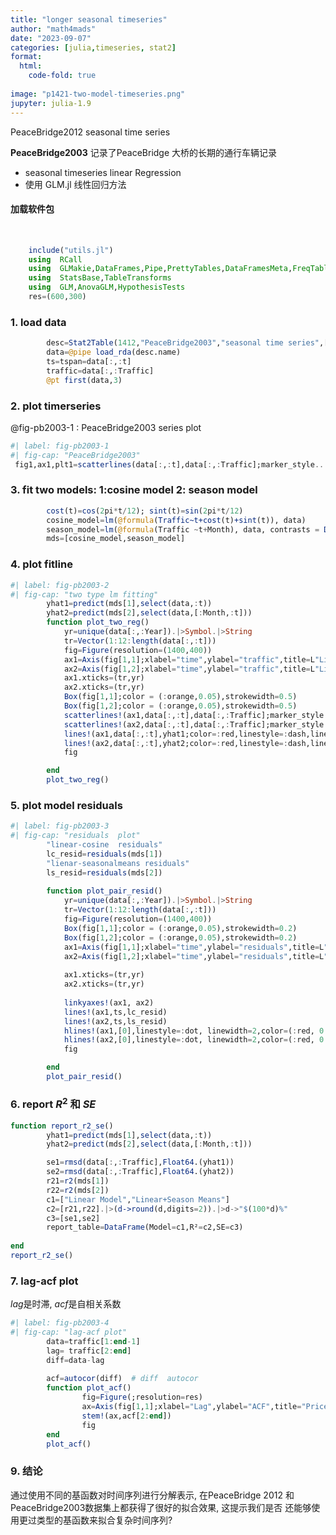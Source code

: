 ```yaml
---
title: "longer seasonal timeseries"
author: "math4mads"
date: "2023-09-07"
categories: [julia,timeseries, stat2]
format:
  html:
    code-fold: true
    
image: "p1421-two-model-timeseries.png"
jupyter: julia-1.9
---
```


PeaceBridge2012 seasonal   time series

:::{.callout-note}
   **PeaceBridge2003** 记录了PeaceBridge 大桥的长期的通行车辆记录
   
   - seasonal timeseries  linear Regression
   - 使用 GLM.jl 线性回归方法
   
:::

#### 加载软件包
   
     
```julia
    include("utils.jl")
    using  RCall
    using  GLMakie,DataFrames,Pipe,PrettyTables,DataFramesMeta,FreqTables
    using  StatsBase,TableTransforms
    using  GLM,AnovaGLM,HypothesisTests
    res=(600,300)
```

###   1.    load data
```julia
        desc=Stat2Table(1412,"PeaceBridge2003","seasonal time series",["Year", "Month", "Traffic", "t"])
        data=@pipe load_rda(desc.name)
        ts=tspan=data[:,:t]
        traffic=data[:,:Traffic]
        @pt first(data,3)
```

### 2. plot  timerseries
   @fig-pb2003-1 :   PeaceBridge2003 series plot
```julia
#| label: fig-pb2003-1
#| fig-cap: "PeaceBridge2003"
 fig1,ax1,plt1=scatterlines(data[:,:t],data[:,:Traffic];marker_style...,linewidth=4,figure = (; resolution = res))
```

### 3. fit two models:  1:cosine model 2: season model
```julia
        cost(t)=cos(2pi*t/12); sint(t)=sin(2pi*t/12)
        cosine_model=lm(@formula(Traffic~t+cost(t)+sint(t)), data)
        season_model=lm(@formula(Traffic ~t+Month), data, contrasts = Dict(:Month => DummyCoding()))
        mds=[cosine_model,season_model]
```

### 4. plot  fitline

```julia
#| label: fig-pb2003-2
#| fig-cap: "two type lm fitting"
        yhat1=predict(mds[1],select(data,:t))
        yhat2=predict(mds[2],select(data,[:Month,:t]))
        function plot_two_reg()
            yr=unique(data[:,:Year]).|>Symbol.|>String
            tr=Vector(1:12:length(data[:,:t]))
            fig=Figure(resolution=(1400,400))
            ax1=Axis(fig[1,1];xlabel="time",ylabel="traffic",title=L"Linear+Cossine")
            ax2=Axis(fig[1,2];xlabel="time",ylabel="traffic",title=L"Linear+Seasonal Means")
            ax1.xticks=(tr,yr)
            ax2.xticks=(tr,yr)
            Box(fig[1,1];color = (:orange,0.05),strokewidth=0.5)
            Box(fig[1,2];color = (:orange,0.05),strokewidth=0.5)
            scatterlines!(ax1,data[:,:t],data[:,:Traffic];marker_style...,linewidth=4)
            scatterlines!(ax2,data[:,:t],data[:,:Traffic];marker_style...,linewidth=4)
            lines!(ax1,data[:,:t],yhat1;color=:red,linestyle=:dash,linewidth=3) 
            lines!(ax2,data[:,:t],yhat2;color=:red,linestyle=:dash,linewidth=3) 
            fig

        end
        plot_two_reg()
```


### 5. plot model residuals
```julia
#| label: fig-pb2003-3
#| fig-cap: "residuals  plot"
        "linear-cosine  residuals"
        lc_resid=residuals(mds[1]) 
        "lienar-seasonalmeans residuals"
        ls_resid=residuals(mds[2]) 
        
        function plot_pair_resid()
            yr=unique(data[:,:Year]).|>Symbol.|>String
            tr=Vector(1:12:length(data[:,:t]))
            fig=Figure(resolution=(1400,400))
            Box(fig[1,1];color = (:orange,0.05),strokewidth=0.2)
            Box(fig[1,2];color = (:orange,0.05),strokewidth=0.2)
            ax1=Axis(fig[1,1];xlabel="time",ylabel="residuals",title=L"Linear+Cossine")
            ax2=Axis(fig[1,2];xlabel="time",ylabel="residuals",title=L"Linear+Seasonal Means")
            
            ax1.xticks=(tr,yr)
            ax2.xticks=(tr,yr)
            
            linkyaxes!(ax1, ax2)
            lines!(ax1,ts,lc_resid)
            lines!(ax2,ts,ls_resid)
            hlines!(ax1,[0],linestyle=:dot, linewidth=2,color=(:red, 0.8))
            hlines!(ax2,[0],linestyle=:dot, linewidth=2,color=(:red, 0.8))
            fig

        end
        plot_pair_resid()
```

### 6. report $R^2$ 和  $SE$
```julia

function report_r2_se()
        yhat1=predict(mds[1],select(data,:t))
        yhat2=predict(mds[2],select(data,[:Month,:t]))

        se1=rmsd(data[:,:Traffic],Float64.(yhat1))
        se2=rmsd(data[:,:Traffic],Float64.(yhat2))
        r21=r2(mds[1])
        r22=r2(mds[2])
        c1=["Linear Model","Linear+Season Means"]
        c2=[r21,r22].|>(d->round(d,digits=2)).|>d->"$(100*d)%"
        c3=[se1,se2]
        report_table=DataFrame(Model=c1,R²=c2,SE=c3)
        
end
report_r2_se()
```

### 7.  lag-acf plot
$lag$是时滞, $acf$是自相关系数

```julia
#| label: fig-pb2003-4
#| fig-cap: "lag-acf plot"
        data=traffic[1:end-1]
        lag= traffic[2:end]
        diff=data-lag
        
        acf=autocor(diff)  # diff  autocor
        function plot_acf()
                fig=Figure(;resolution=res)
                ax=Axis(fig[1,1];xlabel="Lag",ylabel="ACF",title="Price Lag ACF")
                stem!(ax,acf[2:end])
                fig
        end
        plot_acf()
```

### 9. 结论

:::{.callout-tip}
    
   通过使用不同的基函数对时间序列进行分解表示, 在PeaceBridge 2012 
   和PeaceBridge2003数据集上都获得了很好的拟合效果, 这提示我们是否
   还能够使用更过类型的基函数来拟合复杂时间序列?
:::

